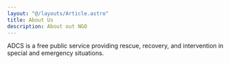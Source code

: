 ```yaml
---
layout: "@/layouts/Article.astro"
title: About Us
description: About out NGO
---
```


<PageHeadline title={frontmatter.title} />

ADCS is a free public service providing rescue, recovery, and intervention in special and emergency situations.

